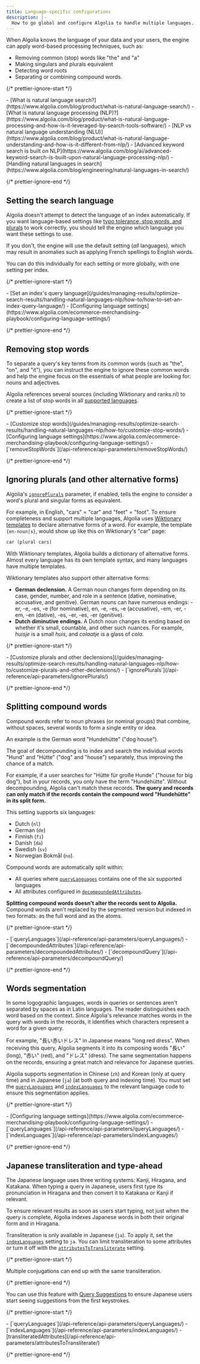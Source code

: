 ```yaml
---
title: Language-specific configurations
description: |-
  How to go global and configure Algolia to handle multiple languages.
---
```


When Algolia knows the language of your data and your users, the engine can apply word-based processing techniques, such as:

- Removing common (stop) words like "the" and "a"
- Making singulars and plurals equivalent
- Detecting word roots
- Separating or combining compound words.

{/* prettier-ignore-start */}

<Info>
  - [What is natural language search?](https://www.algolia.com/blog/product/what-is-natural-language-search/)
  - [What is natural language processing (NLP)?](https://www.algolia.com/blog/product/what-is-natural-language-processing-and-how-is-it-leveraged-by-search-tools-software/)
  - [NLP vs natural language understanding (NLU)](https://www.algolia.com/blog/product/what-is-natural-language-understanding-and-how-is-it-different-from-nlp/)
  - [Advanced keyword search is built on NLP](https://www.algolia.com/blog/ai/advanced-keyword-search-is-built-upon-natural-language-processing-nlp/)
  - [Handling natural languages in search](https://www.algolia.com/blog/engineering/natural-languages-in-search/)
</Info>

{/* prettier-ignore-end */}

## Setting the search language

Algolia doesn't attempt to detect the language of an index automatically. If you want language-based settings like [typo tolerance, stop words, and plurals](/guides/managing-results/optimize-search-results/handling-natural-languages-nlp/#using-dictionaries) to work correctly, you should tell the engine which language you want these settings to use.

If you don't, the engine will use the default setting (_all_ languages), which may result in anomalies such as applying French spellings to English words.

You can do this individually for each setting or more globally, with one setting per index.

{/* prettier-ignore-start */}

<Info>
  - [Set an index's query language](/guides/managing-results/optimize-search-results/handling-natural-languages-nlp/how-to/how-to-set-an-index-query-language/)
  - [Configuring language settings](https://www.algolia.com/ecommerce-merchandising-playbook/configuring-language-settings/)
</Info>

{/* prettier-ignore-end */}

## Removing stop words

To separate a query's key terms from its common words (such as "the", "on", and "it"), you can instruct the engine to ignore these common words and help the engine focus on the essentials of what people are looking for: nouns and adjectives.

Algolia references several sources (including Wiktionary and ranks.nl) to create a list of stop words in all [supported languages](/guides/managing-results/optimize-search-results/handling-natural-languages-nlp/in-depth/supported-languages/).

{/* prettier-ignore-start */}

<Info>
  - [Customize stop words](/guides/managing-results/optimize-search-results/handling-natural-languages-nlp/how-to/customize-stop-words/)
  - [Configuring language settings](https://www.algolia.com/ecommerce-merchandising-playbook/configuring-language-settings/)
  - [`removeStopWords`](/api-reference/api-parameters/removeStopWords/)
</Info>

{/* prettier-ignore-end */}

## Ignoring plurals (and other alternative forms)

Algolia's [`ignorePlurals`](/api-reference/api-parameters/ignorePlurals/) parameter, if enabled, tells the engine to consider a word's plural and singular forms as equivalent.

For example, in English, "cars" = "car" and "feet" = "foot".
To ensure completeness and support multiple languages, Algolia uses [Wiktionary templates](https://wiktionary.org/wiki/Wiktionary:Templates) to declare alternative forms of a word. For example, the template `{en-noun|s}`, would show up like this on Wiktionary's "car" page:

```txt txt
car (plural cars)
```

With Wiktionary templates, Algolia builds a dictionary of alternative forms. Almost every language has its own template syntax, and many languages have multiple templates.

Wiktionary templates also support other alternative forms:

- **German declension.** A German noun changes form depending on its case, gender, number, and role in a sentence (dative, nominative, accusative, and genitive). German nouns can have numerous endings: -er, -e, -es, -e (for nominative), en, -e, -es, -e (accusative), -em, -er, -em, -en (dative), -es, -er, -es, -er (genitive).
- **Dutch diminutive endings.** A Dutch noun changes its ending based on whether it's small, countable, and other such nuances. For example, _huisje_ is a small _huis_, and _colaatje_ is a glass of _cola_.

{/* prettier-ignore-start */}

<Info>
  - [Customize plurals and other declensions](/guides/managing-results/optimize-search-results/handling-natural-languages-nlp/how-to/customize-plurals-and-other-declensions/)
  - [`ignorePlurals`](/api-reference/api-parameters/ignorePlurals/)
</Info>

{/* prettier-ignore-end */}

## Splitting compound words

Compound words refer to noun phrases (or nominal groups) that combine, without spaces, several words to form a single entity or idea.

An example is the German word "Hundehütte" ("dog house").

The goal of decompounding is to index and search the individual words "Hund" and "Hütte" ("dog" and "house") separately, thus improving the chance of a match.

For example, if a user searches for "Hütte für große Hunde" ("house for big dog"), but in your records, you only have the term "Hundehütte". Without decompounding, Algolia can't match these records. **The query and records can only match if the records contain the compound word "Hundehütte" in its split form.**

This setting supports six languages:

- Dutch (`nl`)
- German (`de`)
- Finnish (`fi`)
- Danish (`da`)
- Swedish (`sv`)
- Norwegian Bokmål (`no`).

Compound words are automatically split within:

- All queries where [`queryLanguages`](/api-reference/api-parameters/queryLanguages/) contains one of the six supported languages
- All attributes configured in [`decompoundedAttributes`](/api-reference/api-parameters/decompoundedAttributes/).

**Splitting compound words doesn't alter the records sent to Algolia.** Compound words aren't replaced by the segmented version but indexed in two formats: as the full word and as the atoms.

{/* prettier-ignore-start */}

<Info>
  - [`queryLanguages`](/api-reference/api-parameters/queryLanguages/)
  - [`decompoundedAttributes`](/api-reference/api-parameters/decompoundedAttributes/)
  - [`decompoundQuery`](/api-reference/api-parameters/decompoundQuery/)
</Info>

{/* prettier-ignore-end */}

## Words segmentation

In some logographic languages, words in queries or sentences aren't separated by spaces as in Latin languages. The reader distinguishes each word based on the context.
Since Algolia's relevance matches words in the query with words in the records, it identifies which characters represent a word for a given query.

For example, "長い赤いドレス" in Japanese means "long red dress". When receiving this query, Algolia segments it into its composing words "長い" (long), "赤い" (red), and "ドレス" (dress). The same segmentation happens on the records, ensuring a great match and relevance for Japanese queries.

Algolia supports segmentation in Chinese (`zh`) and Korean (only at query time) and in Japanese (`ja`) (at both query and indexing time). You must set the [`queryLanguages`](/api-reference/api-parameters/queryLanguages/) and [`indexLanguages`](/api-reference/api-parameters/indexLanguages/) to the relevant language code to ensure this segmentation applies.

{/* prettier-ignore-start */}

<Info>
  - [Configuring language settings](https://www.algolia.com/ecommerce-merchandising-playbook/configuring-language-settings/)
  - [`queryLanguages`](/api-reference/api-parameters/queryLanguages/)
  - [`indexLanguages`](/api-reference/api-parameters/indexLanguages/)
</Info>

{/* prettier-ignore-end */}

## Japanese transliteration and type-ahead

The Japanese language uses three writing systems: Kanji, Hiragana, and Katakana. When typing a query in Japanese, users first type its pronunciation in Hiragana and then convert it to Katakana or Kanji if relevant.

To ensure relevant results as soon as users start typing, not just when the query is complete, Algolia indexes Japanese words in both their original form and in Hiragana.

Transliteration is only available in Japanese (`ja`). To apply it, set the [`indexLanguages`](/api-reference/api-parameters/indexLanguages/) setting to `ja`. You can limit transliteration to some attributes or turn it off with the [`attributesToTransliterate`](/api-reference/api-parameters/attributesToTransliterate/) setting.

{/* prettier-ignore-start */}

<Note>
  Multiple conjugations can end up with the same transliteration.
</Note>

{/* prettier-ignore-end */}

You can use this feature with [Query Suggestions](/guides/building-search-ui/ui-and-ux-patterns/query-suggestions/js/) to ensure Japanese users start seeing suggestions from the first keystrokes.

{/* prettier-ignore-start */}

<Info>
  - [`queryLanguages`](/api-reference/api-parameters/queryLanguages/)
  - [`indexLanguages`](/api-reference/api-parameters/indexLanguages/)
  - [transliteratedAttributes](/api-reference/api-parameters/attributesToTransliterate/)
</Info>

{/* prettier-ignore-end */}
